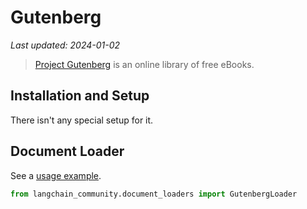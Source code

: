 # Gutenberg
*Last updated: 2024-01-02*

>[Project Gutenberg](https://www.gutenberg.org/about/) is an online library of free eBooks.

## Installation and Setup

There isn't any special setup for it.

## Document Loader

See a [usage example](/docs/integrations/document_loaders/gutenberg).

```python
from langchain_community.document_loaders import GutenbergLoader
```
